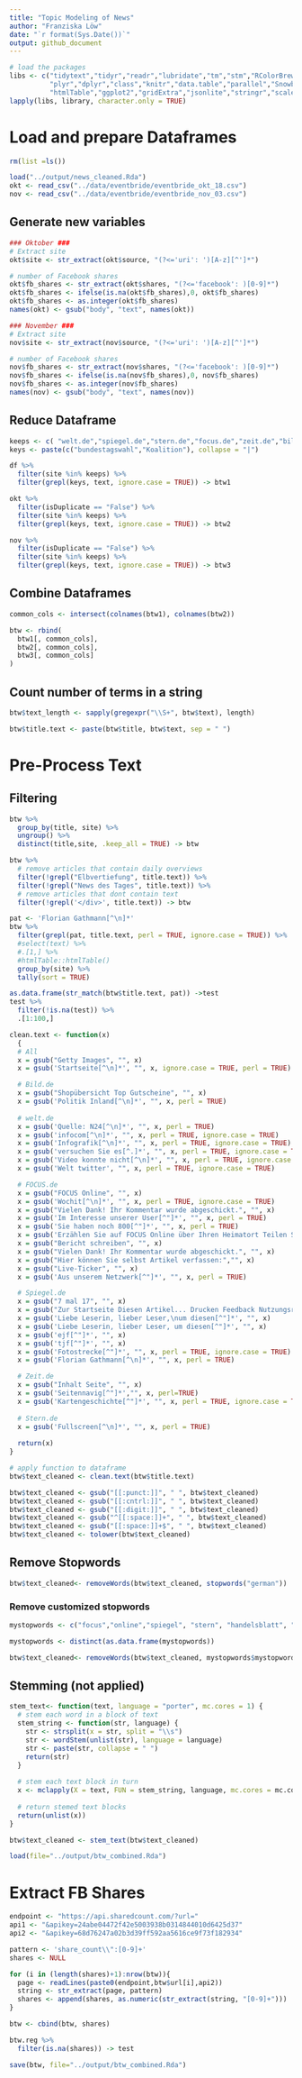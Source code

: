 ```yaml
---
title: "Topic Modeling of News"
author: "Franziska Löw"
date: "`r format(Sys.Date())`"
output: github_document
---
```


```r
# load the packages
libs <- c("tidytext","tidyr","readr","lubridate","tm","stm","RColorBrewer",
          "plyr","dplyr","class","knitr","data.table","parallel","SnowballC",
          "htmlTable","ggplot2","gridExtra","jsonlite","stringr","scales","rjson")
lapply(libs, library, character.only = TRUE)

```

# Load and prepare Dataframes
```r
rm(list =ls())

load("../output/news_cleaned.Rda")
okt <- read_csv("../data/eventbride/eventbride_okt_18.csv")
nov <- read_csv("../data/eventbride/eventbride_nov_03.csv")
```

## Generate new variables 
```r
### Oktober ###
# Extract site
okt$site <- str_extract(okt$source, "(?<='uri': ')[A-z][^']*")

# number of Facebook shares
okt$fb_shares <- str_extract(okt$shares, "(?<='facebook': )[0-9]*")
okt$fb_shares <- ifelse(is.na(okt$fb_shares),0, okt$fb_shares)
okt$fb_shares <- as.integer(okt$fb_shares)
names(okt) <- gsub("body", "text", names(okt))

### November ###
# Extract site
nov$site <- str_extract(nov$source, "(?<='uri': ')[A-z][^']*")

# number of Facebook shares
nov$fb_shares <- str_extract(nov$shares, "(?<='facebook': )[0-9]*")
nov$fb_shares <- ifelse(is.na(nov$fb_shares),0, nov$fb_shares)
nov$fb_shares <- as.integer(nov$fb_shares)
names(nov) <- gsub("body", "text", names(nov))
```

## Reduce Dataframe
```r
keeps <- c( "welt.de","spiegel.de","stern.de","focus.de","zeit.de","bild.de" )
keys <- paste(c("bundestagswahl","Koalition"), collapse = "|")

df %>%
  filter(site %in% keeps) %>%
  filter(grepl(keys, text, ignore.case = TRUE)) -> btw1

okt %>%
  filter(isDuplicate == "False") %>%
  filter(site %in% keeps) %>%
  filter(grepl(keys, text, ignore.case = TRUE)) -> btw2

nov %>%
  filter(isDuplicate == "False") %>%
  filter(site %in% keeps) %>%
  filter(grepl(keys, text, ignore.case = TRUE)) -> btw3
```


## Combine Dataframes
```r
common_cols <- intersect(colnames(btw1), colnames(btw2))

btw <- rbind(
  btw1[, common_cols], 
  btw2[, common_cols],
  btw3[, common_cols]
)

```

## Count number of terms in a string
```r
btw$text_length <- sapply(gregexpr("\\S+", btw$text), length)
```

```r
btw$title.text <- paste(btw$title, btw$text, sep = " ")
```

# Pre-Process Text

## Filtering
```r
btw %>%
  group_by(title, site) %>%
  ungroup() %>%
  distinct(title,site, .keep_all = TRUE) -> btw
```

```r
btw %>%
  # remove articles that contain daily overviews
  filter(!grepl("Elbvertiefung", title.text)) %>%
  filter(!grepl("News des Tages", title.text)) %>%
  # remove articles that dont contain text
  filter(!grepl('</div>', title.text)) -> btw
```

```r
pat <- 'Florian Gathmann[^\n]*'
btw %>%
  filter(grepl(pat, title.text, perl = TRUE, ignore.case = TRUE)) %>%
  #select(text) %>%
  #.[1,] %>%
  #htmlTable::htmlTable()
  group_by(site) %>%
  tally(sort = TRUE)
```

```r
as.data.frame(str_match(btw$title.text, pat)) ->test
test %>%
  filter(!is.na(test)) %>%
  .[1:100,]
```

```r
clean.text <- function(x)
  {
  # All
  x = gsub("Getty Images", "", x)
  x = gsub('Startseite[^\n]*', "", x, ignore.case = TRUE, perl = TRUE)

  # Bild.de
  x = gsub("Shopübersicht Top Gutscheine", "", x)
  x = gsub('Politik Inland[^\n]*', "", x, perl = TRUE)
  
  # welt.de
  x = gsub('Quelle: N24[^\n]*', "", x, perl = TRUE)
  x = gsub('infocom[^\n]*', "", x, perl = TRUE, ignore.case = TRUE)
  x = gsub('Infografik[^\n]*', "", x, perl = TRUE, ignore.case = TRUE)
  x = gsub('versuchen Sie es[^.]*', "", x, perl = TRUE, ignore.case = TRUE)
  x = gsub('Video konnte nicht[^\n]*', "", x, perl = TRUE, ignore.case = TRUE)
  x = gsub('Welt twitter', "", x, perl = TRUE, ignore.case = TRUE)

  # FOCUS.de
  x = gsub("FOCUS Online", "", x)
  x = gsub('Wochit[^\n]*', "", x, perl = TRUE, ignore.case = TRUE)
  x = gsub("Vielen Dank! Ihr Kommentar wurde abgeschickt.", "", x)
  x = gsub('Im Interesse unserer User[^"]*', "", x, perl = TRUE)
  x = gsub('Sie haben noch 800[^"]*', "", x, perl = TRUE)
  x = gsub('Erzählen Sie auf FOCUS Online über Ihren Heimatort Teilen Sie Ihren Artikel und Ihr Foto', "", x, perl = TRUE)
  x = gsub("Bericht schreiben", "", x)
  x = gsub("Vielen Dank! Ihr Kommentar wurde abgeschickt.", "", x)
  x = gsub("Hier können Sie selbst Artikel verfassen:","", x)
  x = gsub("Live-Ticker", "", x)
  x = gsub('Aus unserem Netzwerk[^"]*', "", x, perl = TRUE)

  # Spiegel.de
  x = gsub("7 mal 17", "", x)
  x = gsub("Zur Startseite Diesen Artikel... Drucken Feedback Nutzungsrechte", "", x)
  x = gsub('Liebe Leserin, lieber Leser,\num diesen[^"]*', "", x)
  x = gsub('Liebe Leserin, lieber Leser, um diesen[^"]*', "", x)
  x = gsub('ejf[^"]*', "", x)
  x = gsub('tjf[^"]*', "", x)
  x = gsub('Fotostrecke[^"]*', "", x, perl = TRUE, ignore.case = TRUE)
  x = gsub('Florian Gathmann[^\n]*', "", x, perl = TRUE)

  # Zeit.de
  x = gsub("Inhalt Seite", "", x)
  x = gsub('Seitennavig[^"]*',"", x, perl=TRUE)
  x = gsub('Kartengeschichte[^"]*', "", x, perl = TRUE, ignore.case = TRUE)
  
  # Stern.de
  x = gsub('Fullscreen[^\n]*', "", x, perl = TRUE)
  
  return(x)
}

# apply function to dataframe
btw$text_cleaned <- clean.text(btw$title.text)
```

```r
btw$text_cleaned <- gsub("[[:punct:]]", " ", btw$text_cleaned)
btw$text_cleaned <- gsub("[[:cntrl:]]", " ", btw$text_cleaned)
btw$text_cleaned <- gsub("[[:digit:]]", " ", btw$text_cleaned)
btw$text_cleaned <- gsub("^[[:space:]]+", " ", btw$text_cleaned)
btw$text_cleaned <- gsub("[[:space:]]+$", " ", btw$text_cleaned)
btw$text_cleaned <- tolower(btw$text_cleaned)
```

## Remove Stopwords
```r
btw$text_cleaned<- removeWords(btw$text_cleaned, stopwords("german"))
```

### Remove customized stopwords
```r
mystopwords <- c("focus","online","spiegel", "stern", "handelsblatt", "de", "bild","bildplus", "zeit", "ersten", "tagesschau", "wdr", "ndr", "ich","sie","passwort","kommentar","wurde","ihr","der","im","artikel","mehr","ihren","foto","e","seien","comment", "uhr","videolänge","dass","mindestens","das","mail","die","schon","neuer abschnitt", "login", "loggen", "inaktiv", "nwmi", "nwnoa", "polizei","beim","dpa","video","quelle","afp","witters","fotogalerie","wurden","worden","wegen","sagt","immer","gibt","geht","spon", "registrierter","als","spiegel","vielen","in","es","bitte","dank","unserer","nutzer","sei","beitrag","user","seit","zeichen", "datenschutzerklärung","premium","nutzungsbedingungen","nutzungsrechte","pflichtfelder","registrierung","anzeige","großbuchstaben","sonderzeichen","html","seitennavigation","fullscreen","statista","club","sagte","borenda","spreepicture","shopübersicht")

mystopwords <- distinct(as.data.frame(mystopwords))

btw$text_cleaned<- removeWords(btw$text_cleaned, mystopwords$mystopwords)
```

## Stemming (not applied)
```r
stem_text<- function(text, language = "porter", mc.cores = 1) {
  # stem each word in a block of text
  stem_string <- function(str, language) {
    str <- strsplit(x = str, split = "\\s")
    str <- wordStem(unlist(str), language = language)
    str <- paste(str, collapse = " ")
    return(str)
  }
   
  # stem each text block in turn
  x <- mclapply(X = text, FUN = stem_string, language, mc.cores = mc.cores)
   
  # return stemed text blocks
  return(unlist(x))
}

btw$text_cleaned <- stem_text(btw$text_cleaned)
```

```r
load(file="../output/btw_combined.Rda")
```

# Extract FB Shares
```r
endpoint <- "https://api.sharedcount.com/?url="
api1 <- "&apikey=24abe04472f42e5003938b0314844010d6425d37"
api2 <- "&apikey=68d76247a02b3d39ff592aa5616ce9f73f182934"

pattern <- 'share_count\\":[0-9]+'
shares <- NULL

for (i in (length(shares)+1):nrow(btw)){
  page <- readLines(paste0(endpoint,btw$url[i],api2))
  string <- str_extract(page, pattern)
  shares <- append(shares, as.numeric(str_extract(string, "[0-9]+")))
}
```

```r
btw <- cbind(btw, shares)

btw.reg %>%
  filter(is.na(shares)) -> test
```

```r
save(btw, file="../output/btw_combined.Rda")
```
